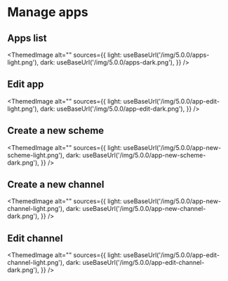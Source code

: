 # Manage apps


## Apps list

<ThemedImage
  alt=""
  sources={{
    light: useBaseUrl('/img/5.0.0/apps-light.png'),
    dark: useBaseUrl('/img/5.0.0/apps-dark.png'),
  }}
/>

## Edit app

<ThemedImage
  alt=""
  sources={{
    light: useBaseUrl('/img/5.0.0/app-edit-light.png'),
    dark: useBaseUrl('/img/5.0.0/app-edit-dark.png'),
  }}
/>

## Create a new scheme

<ThemedImage
  alt=""
  sources={{
    light: useBaseUrl('/img/5.0.0/app-new-scheme-light.png'),
    dark: useBaseUrl('/img/5.0.0/app-new-scheme-dark.png'),
  }}
/>

## Create a new channel

<ThemedImage
  alt=""
  sources={{
    light: useBaseUrl('/img/5.0.0/app-new-channel-light.png'),
    dark: useBaseUrl('/img/5.0.0/app-new-channel-dark.png'),
  }}
/>

## Edit channel

<ThemedImage
  alt=""
  sources={{
    light: useBaseUrl('/img/5.0.0/app-edit-channel-light.png'),
    dark: useBaseUrl('/img/5.0.0/app-edit-channel-dark.png'),
  }}
/>
